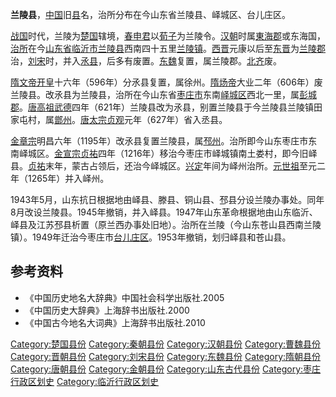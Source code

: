 '''兰陵县'''，[[中国|中国]]旧[[县|县]]名，治所分布在今山东省兰陵县、峄城区、台儿庄区。

[[战国|战国]]时代，兰陵为[[楚国|楚国]]辖境，[[春申君|春申君]]以[[荀子|荀子]]为兰陵令。[[汉朝|汉朝]]时属[[東海郡|東海郡]]或东海国，[[治所|治所]]在今[[山东省|山东省]][[临沂市|临沂市]][[兰陵县|兰陵县]]西南四十五里[[兰陵镇|兰陵镇]]。[[西晋|西晋]]元康以后至[[东晋|东晋]]为[[兰陵郡|兰陵郡]]治，[[刘宋|刘宋]]时，并入[[氶县|氶县]]，后多有废置。[[东魏|东魏]]复置，属兰陵郡。[[北齐|北齐]]废。

[[隋文帝|隋文帝]][[开皇|开皇]]十六年（596年）分氶县复置，属徐州。[[隋炀帝|隋炀帝]]大业二年（606年）废兰陵县。改氶县为兰陵县，治所在今山东省[[枣庄市|枣庄市]]东南[[峄城区|峄城区]]西北一里，属[[彭城郡|彭城郡]]。[[唐高祖|唐高祖]][[武德|武德]]四年（621年）兰陵县改为氶县，别置兰陵县于今兰陵县兰陵镇田家屯村，属[[鄫州|鄫州]]。[[唐太宗|唐太宗]][[贞观|贞观]]元年（627年）省入丞县。

[[金章宗|金章宗]]明昌六年（1195年）改氶县复置兰陵县，属[[邳州|邳州]]。治所即今山东枣庄市东南峄城区。[[金宣宗|金宣宗]][[贞祐|贞祐]]四年（1216年）移治今枣庄市峄城镇南土娄村，即今旧峄县。[[贞祐|贞祐]]末年，蒙古占领后，还治今峄城区。[[兴定|兴定]]年间为峄州治所。[[元世祖|元世祖]]至元二年（1265年）并入峄州。

1943年5月，山东抗日根据地由峄县、滕县、铜山县、邳县分设兰陵办事处。同年8月改设兰陵县。1945年撤销，并入峄县。1947年山东革命根据地由山东临沂、峄县及江苏邳县析置（原兰西办事处旧地）。治所在兰陵（今山东苍山县西南兰陵镇）。1949年迁治今枣庄市[[台儿庄区|台儿庄区]]。1953年撤销，划归峄县和苍山县。

== 参考资料 ==
*《中国历史地名大辞典》中国社会科学出版社.2005
*《中国历史大辞典》上海辞书出版社.2000
*《中国古今地名大词典》上海辞书出版社.2010

[[Category:楚国县份|Category:楚国县份]]
[[Category:秦朝县份|Category:秦朝县份]]
[[Category:汉朝县份|Category:汉朝县份]]
[[Category:曹魏县份|Category:曹魏县份]]
[[Category:晋朝县份|Category:晋朝县份]]
[[Category:刘宋县份|Category:刘宋县份]]
[[Category:东魏县份|Category:东魏县份]]
[[Category:隋朝县份|Category:隋朝县份]]
[[Category:唐朝县份|Category:唐朝县份]]
[[Category:金朝县份|Category:金朝县份]]
[[Category:山东古代县份|Category:山东古代县份]]
[[Category:枣庄行政区划史|Category:枣庄行政区划史]]
[[Category:临沂行政区划史|Category:临沂行政区划史]]